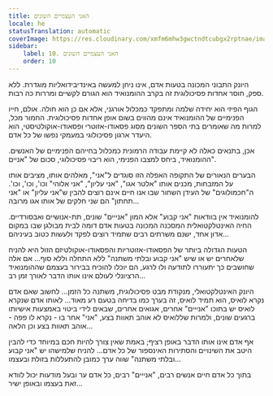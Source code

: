```yaml
---
title: האני העצמיים השונים
locale: he
statusTranslation: automatic
coverImage: https://res.cloudinary.com/xmfm6mhw3gwctndtcubgx2rptnae/image/upload/v1740468922/small_cover_tratado_de_psicologia_revolucionaria_a4c0dca4e0.webp
sidebar:
    label: 10. האני העצמיים השונים
    order: 10
---
```

היונק התבוני המכונה בטעות אדם, אינו ניחן למעשה באינדיבידואליות מוגדרת. ללא ספק, חוסר אחדות פסיכולוגית זה בקרב ההומנואיד הוא הגורם לקשיים ומררות כה רבות.

הגוף הפיזי הוא יחידה שלמה ומתפקד כמכלול אורגני, אלא אם כן הוא חולה. אולם, חייו הפנימיים של ההומנואיד אינם מהווים בשום אופן אחדות פסיכולוגית. החמור מכל, למרות מה שאומרים בתי הספר השונים מסוג פסאודו-אזוטרי ופסאודו-אוקולטיסטי, הוא היעדר ארגון פסיכולוגי במעמקי נפשו של כל אדם.

אכן, בתנאים כאלה לא קיימת עבודה הרמונית כמכלול בחייהם הפנימיים של האנשים. ההומנואיד, ביחס למצבו הפנימי, הוא ריבוי פסיכולוגי, סכום של "אניים".

הבערים הנאורים של התקופה האפלה הזו סוגדים ל"אני", מאלהים אותו, מציבים אותו על המזבחות, מכנים אותו "אלטר אגו", "אני עליון", "אני אלוהי" וכו', וכו', וכו'. ה"חכמולוגים" של העידן השחור שבו אנו חיים אינם רוצים להבין ש"אני עליון" או "אני תחתון" הם שני חלקים של אותו אגו מרובה...

להומנואיד אין בוודאות "אני קבוע" אלא המון "אנייים" שונים, תת-אנושיים ואבסורדיים. החיה האינטלקטואלית המסכנה המכונה בטעות אדם דומה לבית מבולגן שבו במקום אדון אחד, ישנם משרתים רבים שתמיד רוצים לפקד ולעשות כטוב בעיניהם...

הטעות הגדולה ביותר של הפסאודו-אזוטריות והפסאודו-אוקולטיזם הזול היא להניח שלאחרים יש או שיש "אני קבוע ובלתי משתנה" ללא התחלה וללא סוף... אם אלה שחושבים כך יתעוררו לתודעה ולו לרגע, הם יוכלו להוכיח בבירור בעצמם שההומנואיד הרציונלי לעולם אינו אותו הדבר לאורך זמן רב...

היונק האינטלקטואלי, מנקודת מבט פסיכולוגית, משתנה כל הזמן... לחשוב שאם אדם נקרא לואיס, הוא תמיד לואיס, זה בערך כמו בדיחה בטעם רע מאוד... לאותו אדם שנקרא לואיס יש בתוכו "אנייים" אחרים, אגואים אחרים, שבאים לידי ביטוי באמצעות אישיותו ברגעים שונים, ולמרות שללואיס לא אוהב תאוות בצע, "אני" אחר בו - נקרא לו פפה - אוהב תאוות בצע וכן הלאה...

אף אדם אינו אותו הדבר באופן רציף; באמת שאין צורך להיות חכם במיוחד כדי להבין היטב את השינויים והסתירות האינספור של כל אדם... להניח שלמישהו יש "אני קבוע ובלתי משתנה" שווה ערך כמובן להתעללות בזולת ובעצמו...

בתוך כל אדם חיים אנשים רבים, "אנייים" רבים, כל אדם ער ובעל מודעות יכול לוודא זאת בעצמו ובאופן ישיר...


